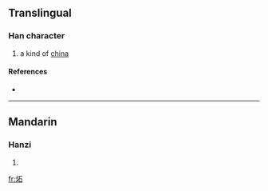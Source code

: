 ==Translingual==

===Han character===
{{Han char|rn=86|rad=火|as=05|sn=9|four=|canj=火一口 (FMR)}}

# a kind of [[china]]

====References====
* {{Han ref|kx=0669.101|hdz=32195.020|uh=70BB|ud=28859}}

----

==Mandarin==

===Hanzi===
{{cmn-hanzi|pin=[[luò]] ([[luo4]]), [[shí]] ([[shi2]])|wg=lo<sup>4</sup>, shih<sup>2</sup>}}

# {{defn|Mandarin}}

[[fr:炻]]